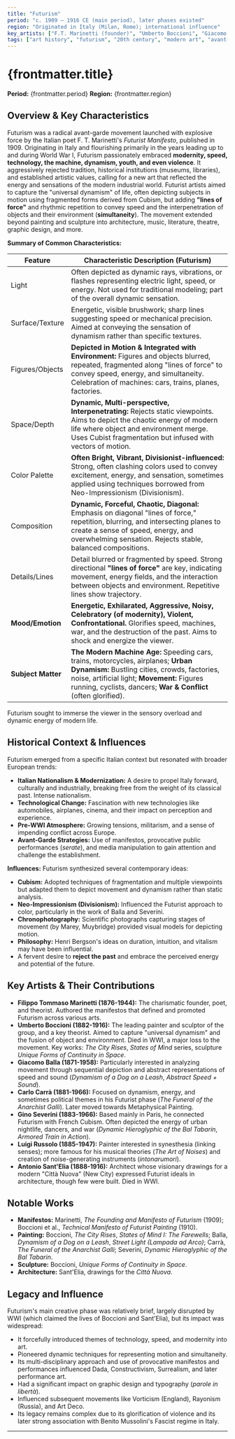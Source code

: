 ```yaml
---
title: "Futurism"
period: "c. 1909 – 1916 CE (main period), later phases existed"
region: "Originated in Italy (Milan, Rome); international influence"
key_artists: ["F.T. Marinetti (founder)", "Umberto Boccioni", "Giacomo Balla", "Carlo Carrà", "Gino Severini", "Luigi Russolo"]
tags: ["art history", "futurism", "20th century", "modern art", "avant-garde", "italy", "painting", "sculpture", "speed", "technology", "dynamism", "machine age", "marinetti", "boccioni", "balla", "manifesto"]
---
```


# {frontmatter.title}

**Period:** {frontmatter.period}
**Region:** {frontmatter.region}

## Overview & Key Characteristics

Futurism was a radical avant-garde movement launched with explosive force by the Italian poet F. T. Marinetti's *Futurist Manifesto*, published in 1909. Originating in Italy and flourishing primarily in the years leading up to and during World War I, Futurism passionately embraced **modernity, speed, technology, the machine, dynamism, youth, and even violence**. It aggressively rejected tradition, historical institutions (museums, libraries), and established artistic values, calling for a new art that reflected the energy and sensations of the modern industrial world. Futurist artists aimed to capture the "universal dynamism" of life, often depicting subjects in motion using fragmented forms derived from Cubism, but adding **"lines of force"** and rhythmic repetition to convey speed and the interpenetration of objects and their environment (**simultaneity**). The movement extended beyond painting and sculpture into architecture, music, literature, theatre, graphic design, and more.

**Summary of Common Characteristics:**

| Feature           | Characteristic Description (Futurism)                                                                   |
|-------------------|---------------------------------------------------------------------------------------------------------|
| Light             | Often depicted as dynamic rays, vibrations, or flashes representing electric light, speed, or energy. Not used for traditional modeling; part of the overall dynamic sensation. |
| Surface/Texture   | Energetic, visible brushwork; sharp lines suggesting speed or mechanical precision. Aimed at conveying the sensation of dynamism rather than specific textures. |
| Figures/Objects   | **Depicted in Motion & Integrated with Environment:** Figures and objects blurred, repeated, fragmented along "lines of force" to convey speed, energy, and simultaneity. Celebration of machines: cars, trains, planes, factories. |
| Space/Depth       | **Dynamic, Multi-perspective, Interpenetrating:** Rejects static viewpoints. Aims to depict the chaotic energy of modern life where object and environment merge. Uses Cubist fragmentation but infused with vectors of motion. |
| Color Palette     | **Often Bright, Vibrant, Divisionist-influenced:** Strong, often clashing colors used to convey excitement, energy, and sensation, sometimes applied using techniques borrowed from Neo-Impressionism (Divisionism). |
| Composition       | **Dynamic, Forceful, Chaotic, Diagonal:** Emphasis on diagonal "lines of force," repetition, blurring, and intersecting planes to create a sense of speed, energy, and overwhelming sensation. Rejects stable, balanced compositions. |
| Details/Lines     | Detail blurred or fragmented by speed. Strong directional **"lines of force"** are key, indicating movement, energy fields, and the interaction between objects and environment. Repetitive lines show trajectory. |
| **Mood/Emotion** | **Energetic, Exhilarated, Aggressive, Noisy, Celebratory (of modernity), Violent, Confrontational.** Glorifies speed, machines, war, and the destruction of the past. Aims to shock and energize the viewer. |
| **Subject Matter**| **The Modern Machine Age:** Speeding cars, trains, motorcycles, airplanes; **Urban Dynamism:** Bustling cities, crowds, factories, noise, artificial light; **Movement:** Figures running, cyclists, dancers; **War & Conflict** (often glorified). |

Futurism sought to immerse the viewer in the sensory overload and dynamic energy of modern life.

## Historical Context & Influences

Futurism emerged from a specific Italian context but resonated with broader European trends:
* **Italian Nationalism & Modernization:** A desire to propel Italy forward, culturally and industrially, breaking free from the weight of its classical past. Intense nationalism.
* **Technological Change:** Fascination with new technologies like automobiles, airplanes, cinema, and their impact on perception and experience.
* **Pre-WWI Atmosphere:** Growing tensions, militarism, and a sense of impending conflict across Europe.
* **Avant-Garde Strategies:** Use of manifestos, provocative public performances (*serate*), and media manipulation to gain attention and challenge the establishment.

**Influences:** Futurism synthesized several contemporary ideas:
* **Cubism:** Adopted techniques of fragmentation and multiple viewpoints but adapted them to depict movement and dynamism rather than static analysis.
* **Neo-Impressionism (Divisionism):** Influenced the Futurist approach to color, particularly in the work of Balla and Severini.
* **Chronophotography:** Scientific photographs capturing stages of movement (by Marey, Muybridge) provided visual models for depicting motion.
* **Philosophy:** Henri Bergson's ideas on duration, intuition, and vitalism may have been influential.
* A fervent desire to **reject the past** and embrace the perceived energy and potential of the future.

## Key Artists & Their Contributions

* **Filippo Tommaso Marinetti (1876-1944):** The charismatic founder, poet, and theorist. Authored the manifestos that defined and promoted Futurism across various arts.
* **Umberto Boccioni (1882-1916):** The leading painter and sculptor of the group, and a key theorist. Aimed to capture "universal dynamism" and the fusion of object and environment. Died in WWI, a major loss to the movement. Key works: *The City Rises*, *States of Mind* series, sculpture *Unique Forms of Continuity in Space*.
* **Giacomo Balla (1871-1958):** Particularly interested in analyzing movement through sequential depiction and abstract representations of speed and sound (*Dynamism of a Dog on a Leash*, *Abstract Speed + Sound*).
* **Carlo Carrà (1881-1966):** Focused on dynamism, energy, and sometimes political themes in his Futurist phase (*The Funeral of the Anarchist Galli*). Later moved towards Metaphysical Painting.
* **Gino Severini (1883-1966):** Based mainly in Paris, he connected Futurism with French Cubism. Often depicted the energy of urban nightlife, dancers, and war (*Dynamic Hieroglyphic of the Bal Tabarin*, *Armored Train in Action*).
* **Luigi Russolo (1885-1947):** Painter interested in synesthesia (linking senses); more famous for his musical theories (*The Art of Noises*) and creation of noise-generating instruments (*intonarumori*).
* **Antonio Sant'Elia (1888-1916):** Architect whose visionary drawings for a modern "Città Nuova" (New City) expressed Futurist ideals in architecture, though few were built. Died in WWI.

## Notable Works

* **Manifestos:** Marinetti, *The Founding and Manifesto of Futurism* (1909); Boccioni et al., *Technical Manifesto of Futurist Painting* (1910).
* **Painting:** Boccioni, *The City Rises*, *States of Mind I: The Farewells*; Balla, *Dynamism of a Dog on a Leash*, *Street Light (Lampada ad Arco)*; Carrà, *The Funeral of the Anarchist Galli*; Severini, *Dynamic Hieroglyphic of the Bal Tabarin*.
* **Sculpture:** Boccioni, *Unique Forms of Continuity in Space*.
* **Architecture:** Sant'Elia, drawings for the *Città Nuova*.

## Legacy and Influence

Futurism's main creative phase was relatively brief, largely disrupted by WWI (which claimed the lives of Boccioni and Sant'Elia), but its impact was widespread:
* It forcefully introduced themes of technology, speed, and modernity into art.
* Pioneered dynamic techniques for representing motion and simultaneity.
* Its multi-disciplinary approach and use of provocative manifestos and performances influenced Dada, Constructivism, Surrealism, and later performance art.
* Had a significant impact on graphic design and typography (*parole in libertà*).
* Influenced subsequent movements like Vorticism (England), Rayonism (Russia), and Art Deco.
* Its legacy remains complex due to its glorification of violence and its later strong association with Benito Mussolini's Fascist regime in Italy.

---